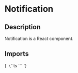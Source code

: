 
<Meta title="Components/Notification" of={NotificationStories} />

# Notification

## Description

Notification is a React component.

## Imports

<Markdown>{`
\`\`\`ts
\`\`\`
`}</Markdown>

<Primary />

<ArgsTable of={Notification}/>

